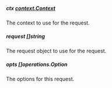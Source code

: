 
##### **ctx** [context.Context](https://pkg.go.dev/context#Context)
The context to use for the request.

##### **request** []string
The request object to use for the request.

##### **opts** []operations.Option
The options for this request.

